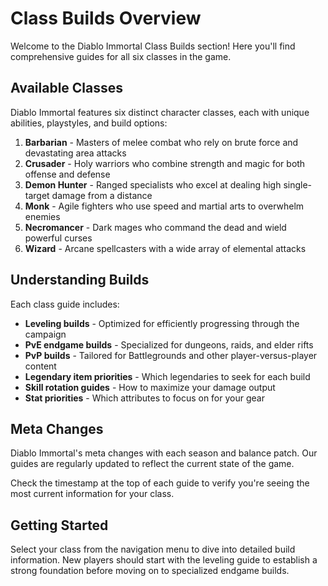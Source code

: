 # Class Builds Overview

Welcome to the Diablo Immortal Class Builds section! Here you'll find comprehensive guides for all six classes in the game.

## Available Classes

Diablo Immortal features six distinct character classes, each with unique abilities, playstyles, and build options:

1. **Barbarian** - Masters of melee combat who rely on brute force and devastating area attacks
2. **Crusader** - Holy warriors who combine strength and magic for both offense and defense
3. **Demon Hunter** - Ranged specialists who excel at dealing high single-target damage from a distance
4. **Monk** - Agile fighters who use speed and martial arts to overwhelm enemies
5. **Necromancer** - Dark mages who command the dead and wield powerful curses
6. **Wizard** - Arcane spellcasters with a wide array of elemental attacks

## Understanding Builds

Each class guide includes:

- **Leveling builds** - Optimized for efficiently progressing through the campaign
- **PvE endgame builds** - Specialized for dungeons, raids, and elder rifts
- **PvP builds** - Tailored for Battlegrounds and other player-versus-player content
- **Legendary item priorities** - Which legendaries to seek for each build
- **Skill rotation guides** - How to maximize your damage output
- **Stat priorities** - Which attributes to focus on for your gear

## Meta Changes

Diablo Immortal's meta changes with each season and balance patch. Our guides are regularly updated to reflect the current state of the game.

Check the timestamp at the top of each guide to verify you're seeing the most current information for your class.

## Getting Started

Select your class from the navigation menu to dive into detailed build information. New players should start with the leveling guide to establish a strong foundation before moving on to specialized endgame builds.